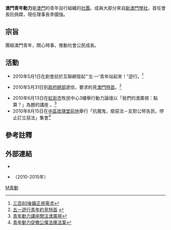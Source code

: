 {{Infobox Political party
|country = 澳門
|party_name = 澳門青年動力
|party_logo = 
|leader1_title = 理事長
|leader1_name = [[李國強|李國強]]
|colorcode = orange
|創立=2010年5月23日<ref name="">{{cite news|publisher=[[澳門郵報|澳門郵報]]|date=2010年5月24日|title=New youth group vows to promote “independent” thinking|pages=P03}}</ref>
|總部={{Macau}}
|成員人數=
|政團口號=團結澳門青年<br />關心時事<br />推動社會公民成長
|ideology = 
|seats1_title = [[澳門立法會|立法会]]
|seats1 = {{Infobox political party/seats|0|33|hex=orange}}
|colours = 
|website = http://macauyd.blogspot.com/
}}
'''澳門青年動力'''是[[澳門|澳門]]的青年自行組織的[[社團|社團]]。成員大部分來自[[新澳門學社|新澳門學社]]，首任會長阮佩嫦，現任理事長李國強。

== 宗旨 ==
團結澳門青年，關心時事，推動社會公民成長。

==活動==
*2010年5月1日在創會前於互聯網發起“‘五·一’青年站起來！”遊行。<ref>[http://www.macaodaily.com/html/2010-05/02/content_459553.htm 三百80後籲正視需求 ]{{dead link|date=2018年3月 |bot=InternetArchiveBot |fix-attempted=yes }}</ref>

*2010年5月31日到[[澳門特別行政區政府總部|政府總部]]遞信，要求約見[[澳門特首|澳門特首]]。<ref>[http://www.macaodaily.com/html/2010-06/01/content_470673.htm 五一遊行青年約見特首 ] {{webarchive|url=https://web.archive.org/web/20100603215716/http://www.macaodaily.com/html/2010-06/01/content_470673.htm |date=2010-06-03 }}</ref>

*2010年6月13日在[[紅街市|紅街市]]牧民中心3樓舉行動力論壇以「我們的澳廣視：點算？」為題的講座 。<ref>[http://www.macaodaily.com/html/2010-06/14/content_475472.htm 青年動力講座關注澳廣視]{{dead link|date=2018年3月 |bot=InternetArchiveBot |fix-attempted=yes }}</ref>
*2010年8月15日在[[中區_(澳門)|中區]][[玫瑰堂前地|玫瑰堂前地]]舉行「抗魔鬼，廢惡法－反對公帑告民，停止訂立惡法」集會<ref>[http://www.shimindaily.net/dev/?p=24235 青年動力促撤公僕法援法案]{{dead link|date=2018年3月 |bot=InternetArchiveBot |fix-attempted=yes }}</ref>

== 參考註釋 ==
<references />

== 外部連結 ==
*{{facebook|macau.myd}}
*{{official|https://macauyd.blogspot.com}}（2010-2015年）

{{澳門政治團體}}
{{MO-stub}}

[[Category:澳門政治組織|M青動]]